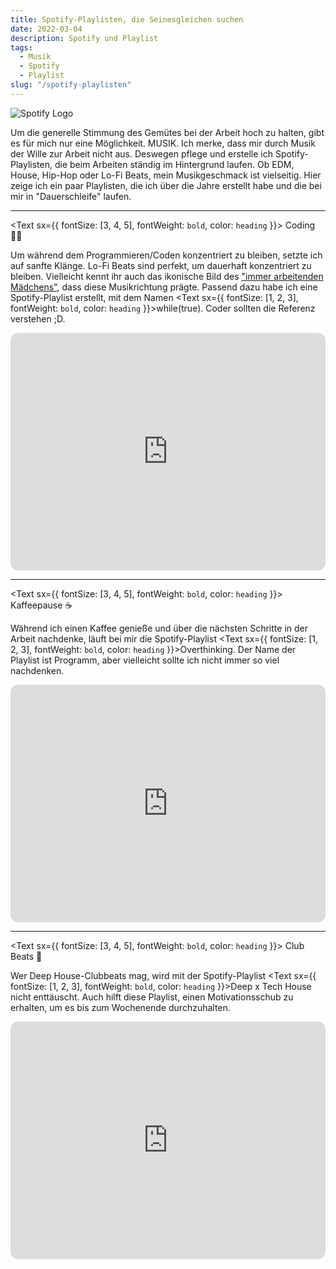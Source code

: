 ```yaml
---
title: Spotify-Playlisten, die Seinesgleichen suchen
date: 2022-03-04
description: Spotify und Playlist
tags:
  - Musik
  - Spotify
  - Playlist
slug: "/spotify-playlisten"
---
```


![Spotify Logo](./spotify-logo.png)

Um die generelle Stimmung des Gemütes bei der Arbeit hoch zu halten, gibt es für mich nur eine Möglichkeit. MUSIK.
Ich merke, dass mir durch Musik der Wille zur Arbeit nicht aus. Deswegen pflege und erstelle ich Spotify-Playlisten, die beim Arbeiten ständig im Hintergrund laufen.
Ob EDM, House, Hip-Hop oder Lo-Fi Beats, mein Musikgeschmack ist vielseitig.
Hier zeige ich ein paar Playlisten, die ich über die Jahre erstellt habe und die bei mir in "Dauerschleife" laufen.


---

<Text sx={{ fontSize: [3, 4, 5], fontWeight: `bold`, color: `heading` }}>
Coding 👨‍💻
</Text> <br/>

Um während dem Programmieren/Coden konzentriert zu bleiben, setzte ich auf sanfte Klänge. Lo-Fi Beats sind perfekt, um dauerhaft konzentriert zu bleiben.
Vielleicht kennt ihr auch das ikonische Bild des ["immer arbeitenden Mädchens"](https://www.youtube.com/watch?v=lTRiuFIWV54), dass diese Musikrichtung prägte. Passend dazu habe ich eine Spotify-Playlist erstellt,
mit dem Namen <Text sx={{ fontSize: [1, 2, 3], fontWeight: `bold`, color: `heading` }}>while(true)</Text>. Coder sollten die Referenz verstehen ;D.

<iframe style="border-radius:12px"
src="https://open.spotify.com/embed/playlist/4gwSMPxoYHfpdyzH9xF4KZ?utm_source=generator"
width="100%" height="380" frameBorder="0"
allowfullscreen="" allow="autoplay; clipboard-write; encrypted-media;
fullscreen; picture-in-picture">
</iframe>

---

<Text sx={{ fontSize: [3, 4, 5], fontWeight: `bold`, color: `heading` }}>
Kaffeepause ☕
</Text> <br/>

Während ich einen Kaffee genieße und über die nächsten Schritte in der Arbeit nachdenke, läuft bei mir die Spotify-Playlist <Text sx={{ fontSize: [1, 2, 3], fontWeight: `bold`, color: `heading` }}>Overthinking</Text>.
Der Name der Playlist ist Programm, aber vielleicht sollte ich nicht immer so viel nachdenken.

<iframe style="border-radius:12px"
src="https://open.spotify.com/embed/playlist/1fZOqF4IcPLSrprRIprTEp?utm_source=generator"
width="100%" height="380" frameBorder="0"
allowfullscreen="" allow="autoplay; clipboard-write; encrypted-media;
fullscreen; picture-in-picture">
</iframe>

---

<Text sx={{ fontSize: [3, 4, 5], fontWeight: `bold`, color: `heading` }}>
Club Beats 🎵
</Text> <br/>

Wer Deep House-Clubbeats mag, wird mit der Spotify-Playlist <Text sx={{ fontSize: [1, 2, 3], fontWeight: `bold`, color: `heading` }}>Deep x Tech House</Text> nicht enttäuscht.
Auch hilft diese Playlist, einen Motivationsschub zu erhalten, um es bis zum Wochenende durchzuhalten.

<iframe style="border-radius:12px"
src="https://open.spotify.com/embed/playlist/1gRxQp9ZQghdQHzDH6F2pA?utm_source=generator"
width="100%" height="380" frameBorder="0"
allowfullscreen="" allow="autoplay; clipboard-write; encrypted-media;
fullscreen; picture-in-picture">
</iframe>